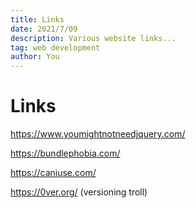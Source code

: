 ```yaml
---
title: Links
date: 2021/7/09
description: Various website links...
tag: web development
author: You
---
```


# Links

https://www.youmightnotneedjquery.com/

https://bundlephobia.com/

https://caniuse.com/

https://0ver.org/ (versioning troll)
